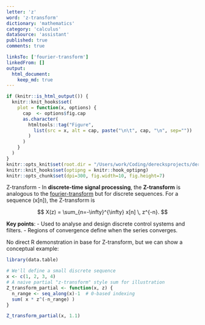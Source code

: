 ```yaml
---
letter: 'z'
word: 'z-transform'
dictionary: 'mathematics'
category: 'calculus'
dataSource: 'assistant'
published: true
comments: true

linksTo: ['fourier-transform']
linkedFrom: []
output:
  html_document:
    keep_md: true
---
```


```r
if (knitr::is_html_output()) {
  knitr::knit_hooks$set(
    plot = function(x, options) {
      cap  <- options$fig.cap
      as.character(
        htmltools::tag("Figure",
          list(src = x, alt = cap, paste("\n\t", cap, "\n", sep=""))
        )
      )
    }
  )
}
knitr::opts_knit$set(root.dir = "/Users/work/Coding/derecksprojects/derecksnotes.com-playground/derecksnotes.com/client/src/app/dictionaries/mathematics/definitions")
knitr::knit_hooks$set(optipng = knitr::hook_optipng)
knitr::opts_chunk$set(dpi=300, fig.width=10, fig.height=7)
```

<a id="z-transform">Z-transform</a> - In **discrete-time signal processing**, the **Z-transform** is analogous to the [fourier-transform](#fourier-transform) but for discrete sequences. For a sequence \(x[n]\), the Z-transform is

$$
X(z) = \sum_{n=-\infty}^{\infty} x[n] \, z^{-n}.
$$

**Key points**:
- Used to analyse and design discrete control systems and filters.
- Regions of convergence define when the series converges.

No direct R demonstration in base for Z-transform, but we can show a conceptual example:

```r
library(data.table)

# We'll define a small discrete sequence
x <- c(1, 2, 3, 4)
# A naive partial "z-transform" style sum for illustration
Z_transform_partial <- function(x, z) {
  n_range <- seq_along(x)-1  # 0-based indexing
  sum( x * z^(-n_range) )
}

Z_transform_partial(x, 1.1)
```
